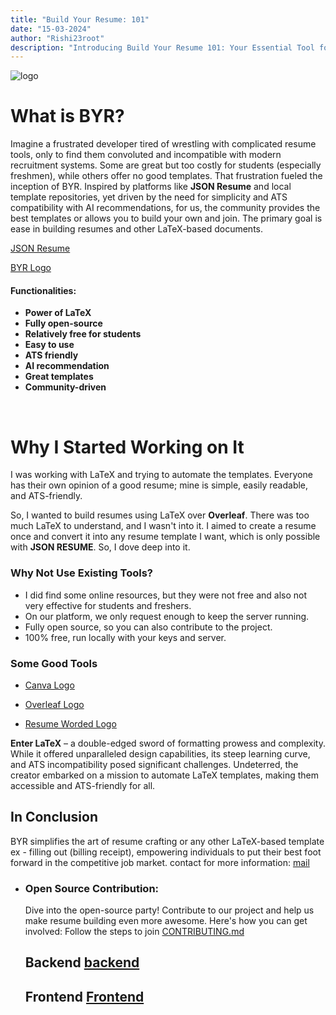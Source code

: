 ```yaml
---
title: "Build Your Resume: 101"
date: "15-03-2024"
author: "Rishi23root"
description: "Introducing Build Your Resume 101: Your Essential Tool for Streamlining the Conversion of LaTeX Templates into User-Friendly Formats. Streamline the resume creation process or any other document and empower users to harness the full potential of LaTeX templates effortlessly. experience with simplicity and efficiency."
---
```


![logo](/logo.png)

# What is BYR?

Imagine a frustrated developer tired of wrestling with complicated resume tools, only to find them convoluted and incompatible with modern recruitment systems. Some are great but too costly for students (especially freshmen), while others offer no good templates. That frustration fueled the inception of BYR. Inspired by platforms like **JSON Resume** and local template repositories, yet driven by the need for simplicity and ATS compatibility with AI recommendations, for us, the community provides the best templates or allows you to build your own and join. The primary goal is ease in building resumes and other LaTeX-based documents.

[JSON Resume](https://jsonresume.org/)

[BYR Logo](https://twitter.com/rishi23root/)

#### Functionalities:

- **Power of LaTeX**
- **Fully open-source**
- **Relatively free for students**
- **Easy to use**
- **ATS friendly**
- **AI recommendation**
- **Great templates**
- **Community-driven**

<br />

# Why I Started Working on It

I was working with LaTeX and trying to automate the templates. Everyone has their own opinion of a good resume; mine is simple, easily readable, and ATS-friendly.

So, I wanted to build resumes using LaTeX over **Overleaf**. There was too much LaTeX to understand, and I wasn't into it. I aimed to create a resume once and convert it into any resume template I want, which is only possible with **JSON RESUME**. So, I dove deep into it.

### Why Not Use Existing Tools?

- I did find some online resources, but they were not free and also not very effective for students and freshers.
- On our platform, we only request enough to keep the server running.
- Fully open source, so you can also contribute to the project.
- 100% free, run locally with your keys and server.

### Some Good Tools

- [Canva Logo](https://www.canva.com/)

- [Overleaf Logo](https://www.overleaf.com/)

- [Resume Worded Logo](https://resumeworded.com/)

**Enter LaTeX** – a double-edged sword of formatting prowess and complexity. While it offered unparalleled design capabilities, its steep learning curve, and ATS incompatibility posed significant challenges. Undeterred, the creator embarked on a mission to automate LaTeX templates, making them accessible and ATS-friendly for all.

## In Conclusion

BYR simplifies the art of resume crafting or any other LaTeX-based template ex - filling out (billing receipt), empowering individuals to put their best foot forward in the competitive job market.
contact for more information: [mail](mailto:contact@buildyourresume.online)

- ### Open Source Contribution:

  Dive into the open-source party! Contribute to our project and help us make resume building even more awesome. Here's how you can get involved: Follow the steps to join [CONTRIBUTING.md](https://github.com/rishi23root/resume-editor/CONTRIBUTING.md)

  ## Backend [backend](https://github.com/rishi23root/resume-editor/)

  ## Frontend [Frontend](https://github.com/rishi23root/resume-curator/)
